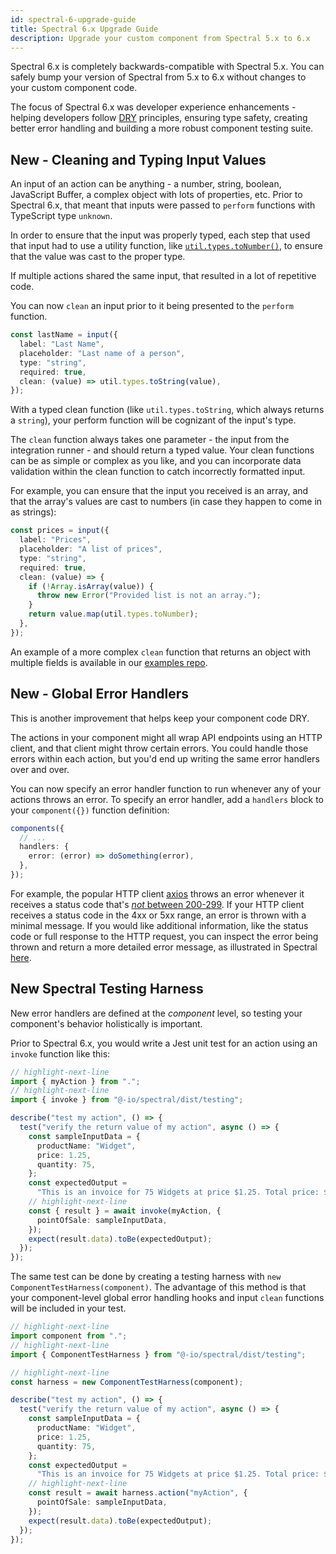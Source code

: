```yaml
---
id: spectral-6-upgrade-guide
title: Spectral 6.x Upgrade Guide
description: Upgrade your custom component from Spectral 5.x to 6.x
---
```



Spectral 6.x is completely backwards-compatible with Spectral 5.x.
You can safely bump your version of Spectral from 5.x to 6.x without changes to your custom component code.

The focus of Spectral 6.x was developer experience enhancements - helping developers follow [DRY](https://en.wikipedia.org/wiki/Don%27t_repeat_yourself) principles, ensuring type safety, creating better error handling and building a more robust component testing suite.

## New - Cleaning and Typing Input Values

An input of an action can be anything - a number, string, boolean, JavaScript Buffer, a complex object with lots of properties, etc.
Prior to Spectral 6.x, that meant that inputs were passed to `perform` functions with TypeScript type `unknown`.

<Screenshot
  filename="spectral/spectral-6-upgrade-guide/unknown-type.png"
  maxWidth="400px"
  alt="Screenshot of code editor showing unknown type"
/>

In order to ensure that the input was properly typed, each step that used that input had to use a utility function, like [`util.types.toNumber()`](spectral/modules/_util_.md/#const-tonumber), to ensure that the value was cast to the proper type.

If multiple actions shared the same input, that resulted in a lot of repetitive code.

You can now `clean` an input prior to it being presented to the `perform` function.

```typescript {6} title="Ensure an input is cast to a string with a clean function"
const lastName = input({
  label: "Last Name",
  placeholder: "Last name of a person",
  type: "string",
  required: true,
  clean: (value) => util.types.toString(value),
});
```

With a typed clean function (like `util.types.toString`, which always returns a `string`), your perform function will be cognizant of the input's type.

<Screenshot
  filename="spectral/spectral-6-upgrade-guide/string-type.png"
  maxWidth="400px"
  alt="Screenshot of code editor showing string type"
/>

The `clean` function always takes one parameter - the input from the integration runner - and should return a typed value.
Your clean functions can be as simple or complex as you like, and you can incorporate data validation within the clean function to catch incorrectly formatted input.

For example, you can ensure that the input you received is an array, and that the array's values are cast to numbers (in case they happen to come in as strings):

```typescript {6-11} title="Ensure input is an array of numbers"
const prices = input({
  label: "Prices",
  placeholder: "A list of prices",
  type: "string",
  required: true,
  clean: (value) => {
    if (!Array.isArray(value)) {
      throw new Error("Provided list is not an array.");
    }
    return value.map(util.types.toNumber);
  },
});
```

An example of a more complex `clean` function that returns an object with multiple fields is available in our [examples repo](https://github.com/-io/examples/blob/9ff35d3174c6d55b25381a9b0c33997aea5625f1/components/data-example/src/index.ts#L10-L27).

## New - Global Error Handlers

This is another improvement that helps keep your component code DRY.

The actions in your component might all wrap API endpoints using an HTTP client, and that client might throw certain errors.
You could handle those errors within each action, but you'd end up writing the same error handlers over and over.

You can now specify an error handler function to run whenever any of your actions throws an error.
To specify an error handler, add a `handlers` block to your `component({})` function definition:

```typescript
components({
  // ...
  handlers: {
    error: (error) => doSomething(error),
  },
});
```

For example, the popular HTTP client [axios](https://www.npmjs.com/package/axios) throws an error whenever it receives a status code that's [_not_ between 200-299](https://github.com/axios/axios/blob/1f13dd7e26124a27c373c83eff0a8614acc1a04f/lib/defaults/index.js#L127-L129).
If your HTTP client receives a status code in the 4xx or 5xx range, an error is thrown with a minimal message.
If you would like additional information, like the status code or full response to the HTTP request, you can inspect the error being thrown and return a more detailed error message, as illustrated in Spectral [here](https://github.com/-io/spectral/blob/v6.5.0/packages/spectral/src/clients/http/index.ts#L53-L62).

## New Spectral Testing Harness

New error handlers are defined at the _component_ level, so testing your component's behavior holistically is important.

Prior to Spectral 6.x, you would write a Jest unit test for an action using an `invoke` function like this:

```typescript title="Example of unit testing in Spectral 5.x"
// highlight-next-line
import { myAction } from ".";
// highlight-next-line
import { invoke } from "@-io/spectral/dist/testing";

describe("test my action", () => {
  test("verify the return value of my action", async () => {
    const sampleInputData = {
      productName: "Widget",
      price: 1.25,
      quantity: 75,
    };
    const expectedOutput =
      "This is an invoice for 75 Widgets at price $1.25. Total price: $93.75";
    // highlight-next-line
    const { result } = await invoke(myAction, {
      pointOfSale: sampleInputData,
    });
    expect(result.data).toBe(expectedOutput);
  });
});
```

The same test can be done by creating a testing harness with `new ComponentTestHarness(component)`.
The advantage of this method is that your component-level global error handling hooks and input `clean` functions will be included in your test.

```typescript title="The same test in Spectral 6.x"
// highlight-next-line
import component from ".";
// highlight-next-line
import { ComponentTestHarness } from "@-io/spectral/dist/testing";

// highlight-next-line
const harness = new ComponentTestHarness(component);

describe("test my action", () => {
  test("verify the return value of my action", async () => {
    const sampleInputData = {
      productName: "Widget",
      price: 1.25,
      quantity: 75,
    };
    const expectedOutput =
      "This is an invoice for 75 Widgets at price $1.25. Total price: $93.75";
    // highlight-next-line
    const result = await harness.action("myAction", {
      pointOfSale: sampleInputData,
    });
    expect(result.data).toBe(expectedOutput);
  });
});
```
